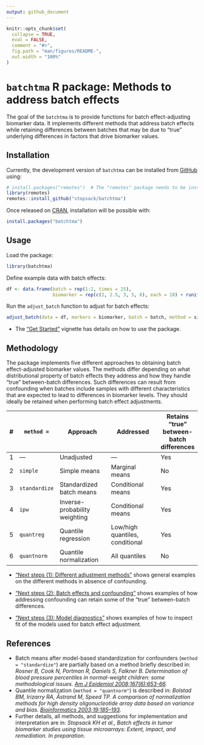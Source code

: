 ```yaml
---
output: github_document
---
```


<!-- README.md is generated from README.Rmd. Please edit that file -->

```r
knitr::opts_chunk$set(
  collapse = TRUE,
  eval = FALSE,
  comment = "#>",
  fig.path = "man/figures/README-",
  out.width = "100%"
)
```

# `batchtma` R package: Methods to address batch effects

<!-- badges: start -->
<!-- badges: end -->

The goal of the `batchtma` is to provide functions for batch effect-adjusting biomarker data. It implements different methods that address batch effects while retaining differences between batches that may be due to "true" underlying differences in factors that drive biomarker values.

## Installation

Currently, the development version of `batchtma` can be installed from
[GitHub](https://github.com/) using:

```r
# install.packages("remotes")  # The "remotes" package needs to be installed
library(remotes)
remotes::install_github("stopsack/batchtma")
```

Once released on [CRAN](https://CRAN.R-project.org), installation will
be possible with:

```r
install.packages("batchtma")
```

## Usage

Load the package:
```r
library(batchtma)
```

Define example data with batch effects:
```r
df <- data.frame(batch = rep(1:2, times = 25),
                 biomarker = rep(c(2, 2.5, 3, 5, 6), each = 10) + runif(max = 5, n = 50))
```

Run the `adjust_batch` function to adjust for batch effects:
```r
adjust_batch(data = df, markers = biomarker, batch = batch, method = simple)
```


* The ["Get Started"](articles/batchtma.html) vignette has details on how to use the package. 



## Methodology

The package implements five different approaches to obtaining batch effect-adjusted biomarker values. The methods differ depending on what distributional property of batch effects they address and how they handle "true" between-batch differences. Such differences can result from confounding when batches include samples with different characteristics that are expected to lead to differences in biomarker levels. They should ideally be retained when performing batch effect adjustments.

\# | `method =`    | Approach                      | Addressed                       | Retains "true" between-batch differences
---+---------------+-------------------------------+---------------------------------+----------------
1  | ---           | Unadjusted                    | ---                             | Yes
2  | `simple`      | Simple means                  | Marginal means                  | No
3  | `standardize` | Standardized batch means      | Conditional means               | Yes
4  | `ipw`         | Inverse-probability weighting | Conditional means               | Yes
5  | `quantreg`    | Quantile regression           | Low/high quantiles, conditional | Yes
6  | `quantnorm`   | Quantile normalization        | All quantiles                   | No

* ["Next steps (1): Different adjustment methods"](articles/methods.html) shows general examples on the different methods in absence of confounding.

* ["Next steps (2): Batch effects and confounding"](articles/confounding.html) shows examples of how addressing confounding can retain some of the "true" between-batch differences.

* ["Next steps (3): Model diagnostics"](articles/diagnostics.html) shows examples of how to inspect fit of the models used for batch effect adjustment.


## References

* Batch means after model-based standardization for confounders (`method = "standardize"`) are partially based on a method briefly described in: *Rosner B, Cook N, Portman R, Daniels S, Falkner B. Determination of blood pressure percentiles in normal-weight children: some methodological issues. [Am J Epidemiol 2008;167(6):653-66](https://pubmed.ncbi.nlm.nih.gov/18230679).*
* Quantile normalization (`method = "quantnorm"`) is described in: *Bolstad BM, Irizarry RA, Åstrand M, Speed TP. A comparison of normalization methods for high density oligonucleotide array data based on variance and bias. [Bioinformatics 2003;19:185–193](https://pubmed.ncbi.nlm.nih.gov/12538238).*
* Further details, all methods, and suggestions for implementation and interpretation are in: *Stopsack KH et al., Batch effects in tumor biomarker studies using tissue microarrays: Extent, impact, and remediation. In preparation.*
